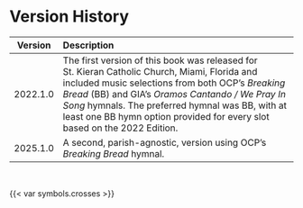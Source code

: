 # Version History


| Version | Description                                                       |
|:-------:|:------------------------------------------------------------------|
| 2022.1.0 | The first version of this book was released for St. Kieran Catholic Church, Miami, Florida and included music selections from both OCP's *Breaking Bread* (BB) and GIA's *Oramos Cantando / We Pray In Song* hymnals. The preferred hymnal was BB, with at least one BB hymn option provided for every slot based on the 2022 Edition. |
| 2025.1.0 | A second, parish-agnostic, version using OCP's *Breaking Bread* hymnal. |

<br>

::: {.center}
{{< var symbols.crosses >}}
:::